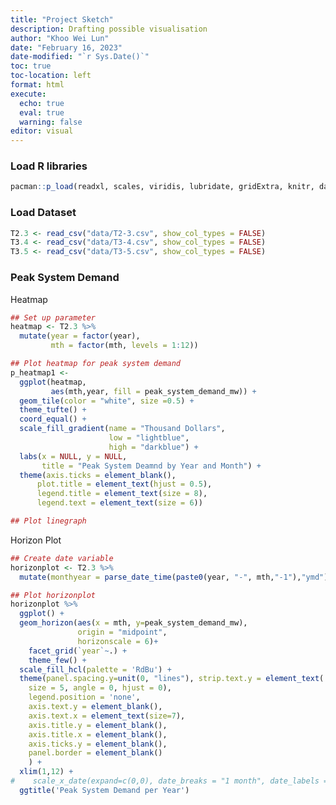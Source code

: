 ```yaml
---
title: "Project Sketch"
description: Drafting possible visualisation
author: "Khoo Wei Lun"
date: "February 16, 2023"
date-modified: "`r Sys.Date()`"
toc: true
toc-location: left
format: html
execute: 
  echo: true
  eval: true
  warning: false
editor: visual
---
```


### Load R libraries

```r
pacman::p_load(readxl, scales, viridis, lubridate, gridExtra, knitr, data.table, ggthemes, CGPfunctions, ggHoriPlot, gapminder, gganimate, ggbraid, ggstatsplot, ggiraph, plotly, performance, nortest, patchwork, tidyverse)
```

### Load Dataset

```r
T2.3 <- read_csv("data/T2-3.csv", show_col_types = FALSE)
T3.4 <- read_csv("data/T3-4.csv", show_col_types = FALSE)
T3.5 <- read_csv("data/T3-5.csv", show_col_types = FALSE)
```

### Peak System Demand

Heatmap

```r
## Set up parameter
heatmap <- T2.3 %>%
  mutate(year = factor(year),
         mth = factor(mth, levels = 1:12))

## Plot heatmap for peak system demand
p_heatmap1 <- 
  ggplot(heatmap,
         aes(mth,year, fill = peak_system_demand_mw)) + 
  geom_tile(color = "white", size =0.5) +
  theme_tufte() +
  coord_equal() +
  scale_fill_gradient(name = "Thousand Dollars",
                      low = "lightblue",
                      high = "darkblue") +
  labs(x = NULL, y = NULL, 
       title = "Peak System Deamnd by Year and Month") +
  theme(axis.ticks = element_blank(),
      plot.title = element_text(hjust = 0.5),
      legend.title = element_text(size = 8),
      legend.text = element_text(size = 6))

## Plot linegraph

```

Horizon Plot

```r
## Create date variable
horizonplot <- T2.3 %>%
  mutate(monthyear = parse_date_time(paste0(year, "-", mth,"-1"),"ymd"))

## Plot horizonplot
horizonplot %>% 
  ggplot() +
  geom_horizon(aes(x = mth, y=peak_system_demand_mw), 
               origin = "midpoint", 
               horizonscale = 6)+
    facet_grid(`year`~.) +
    theme_few() +
  scale_fill_hcl(palette = 'RdBu') +
  theme(panel.spacing.y=unit(0, "lines"), strip.text.y = element_text(
    size = 5, angle = 0, hjust = 0),
    legend.position = 'none',
    axis.text.y = element_blank(),
    axis.text.x = element_text(size=7),
    axis.title.y = element_blank(),
    axis.title.x = element_blank(),
    axis.ticks.y = element_blank(),
    panel.border = element_blank()
    ) +
  xlim(1,12) +
#    scale_x_date(expand=c(0,0), date_breaks = "1 month", date_labels = "%b") +
  ggtitle('Peak System Demand per Year')
```

```r

```
